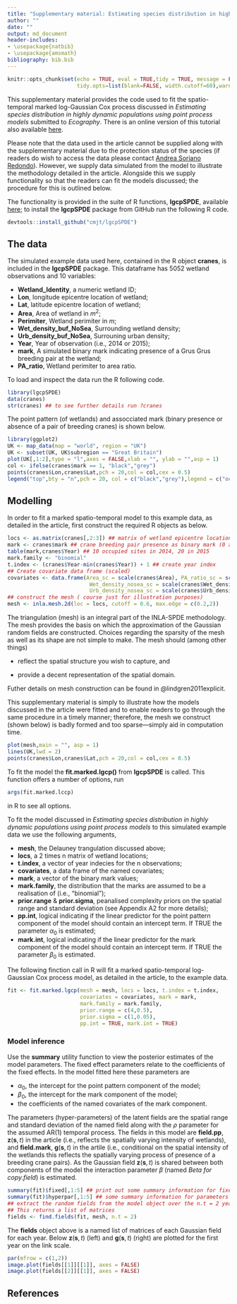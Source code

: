 ```yaml
---
title: "Supplementary material: Estimating species distribution in highly dynamic populations using point process models"
author: ""
date: ""
output: md_document
header-includes:
- \usepackage{natbib}
- \usepackage{amsmath}
bibliography: bib.bib
---
```


```r
knitr::opts_chunk$set(echo = TRUE, eval = TRUE,tidy = TRUE, message = FALSE,
                      tidy.opts=list(blank=FALSE, width.cutoff=60),warning = FALSE)

```

This supplementary material provides the code used to fit the spatio-temporal marked log-Gaussian Cox process discussed in *Estimating species distribution in highly dynamic populations using point process models* submitted to *Ecography*. There is an online version of this tutorial also available [here](https://github.com/cmjt/examples/blob/master/species_distribution.md).

Please note that the data used in the article cannot be supplied along with the supplementary material due to the protection status of the species (if readers do wish to access the data please contact [Andrea Soriano Redondo](A.Soriano-Redondo@exeter.ac.uk)). However, we supply data simulated from the model to illustrate the methodology detailed in the article. Alongside this we supply functionality so that the readers can fit the models discussed; the procedure for this is outlined below.

The functionality is provided in the suite of R functions, **lgcpSPDE**, available [here](https://github.com/cmjt/lgcpSPDE); to install the **lgcpSPDE** package from GitHub run the following R code.
```r
devtools::install_github("cmjt/lgcpSPDE") 
```

## The data

The simulated example data used here, contained in the R object **cranes**, is included in the **lgcpSPDE** package. This dataframe has 5052 wetland observations and 10 variables:

- **Wetland_Identity**, a numeric wetland ID;
- **Lon**, longitude epicentre location of wetland;
- **Lat**, latitude epicentre location of wetland;
- **Area**, Area of wetland in $m^2$;
- **Perimiter**, Wetland perimiter in $m$;
- **Wet_density_buf_NoSea**, Surrounding wetland density;
- **Urb_density_buf_NoSea**, Surrouning urban density;
- **Year**, Year of observation (i.e., 2014 or 2015);
- **mark**, A simulated binary mark indicating presence of a Grus Grus breeding pair at the wetland;
- **PA_ratio**, Wetland perimiter to area ratio.

To load and inspect the data run the R following code.

```r
library(lgcpSPDE)
data(cranes)
str(cranes) ## to see further details run ?cranes
```

The point pattern (of wetlands) and assocciated mark (binary presence or absence of a pair of breeding cranes) is shown below.

```r
library(ggplot2)
UK <- map_data(map = "world", region = "UK")
UK <- subset(UK, UK$subregion == "Great Britain")
plot(UK[,1:2],type = "l",axes = FALSE,xlab = "", ylab = "",asp = 1)
col <- ifelse(cranes$mark == 1, "black","grey")
points(cranes$Lon,cranes$Lat,pch = 20,col = col,cex = 0.5)
legend("top",bty = "n",pch = 20, col = c("black","grey"),legend = c("occupied","un-occupied"),cex = 0.5)
```

## Modelling

In order to fit a marked spatio-temporal model to this example data, as detailed in the article, first construct the required R objects as below.

```r
locs <- as.matrix(cranes[,2:3]) ## matrix of wetland epicentre locations
mark <- cranes$mark ## crane breeding pair presence as binary mark (0 absent/ 1 present)
table(mark,cranes$Year) ## 10 occupied sites in 2014, 20 in 2015
mark.family <- "binomial" 
t.index <- (cranes$Year-min(cranes$Year)) + 1 ## create year index
## Create covariate data frame (scaled)
covariates <- data.frame(Area_sc = scale(cranes$Area), PA_ratio_sc = scale(cranes$PA_ratio),
                          Wet_density_nosea_sc = scale(cranes$Wet_density_buf_NoSea),
                          Urb_density_nosea_sc = scale(cranes$Urb_density_buf_NoSea))
## construct the mesh ( course just for illustration purposes)
mesh <- inla.mesh.2d(loc = locs, cutoff = 0.6, max.edge = c(0.2,2)) 
```


The triangulation (mesh) is an integral part of the INLA-SPDE methodology. The mesh provides the basis on which the approximation of the Gaussian random fields are constructed. Choices regarding the sparsity of the mesh as well as its shape are not simple to make. The mesh should (among other things)

- reflect the spatial structure you wish to capture, and

- provide a decent representation of the spatial domain.

Futher details on mesh construction can be found in @lindgren2011explicit.

This supplementary material is simply to illustrate how the models discussed in the article were fitted and to enable readers to go through the same procedure in a timely manner; therefore, the mesh we construct (shown below) is badly formed and too sparse---simply aid in computation time.


```r

plot(mesh,main = "", asp = 1)
lines(UK,lwd = 2)
points(cranes$Lon,cranes$Lat,pch = 20,col = col,cex = 0.5)


```

To fit the model the **fit.marked.lgcp()** from **lgcpSPDE** is called. This function offers a number of options, run 
```r
args(fit.marked.lccp)
```
in R to see all options.

To fit the model discussed in *Estimating species distribution in highly dynamic populations using point process models* to this simulated example data we use the following arguments,

- **mesh**, the Delauney trangulation discussed above;
- **locs**, a 2 times n matrix of wetland locations;
- **t.index**, a vector of year indecies for the n observations;
- **covariates**, a data frame of the named covariates;
- **mark**, a vector of the binary mark values;
- **mark.family**, the distribution that the marks are assumed to be a realisation of (i.e., "binomial");
- **prior.range** \& **prior.sigma**, peanalised complexity priors on the spatial range and standard deviation (see Appendix A2 for more details);
- **pp.int**, logical indicating if the linear predictor for the point pattern component of the model should contain an intercept term. If TRUE the parameter $\alpha_0$ is estimated;
- **mark.int**, logical indicating if the linear predictor for the mark component of the model should contain an intercept term. If TRUE the parameter $\beta_0$ is estimated.

The following finction call in R will fit a marked spatio-temporal log-Gaussian Cox process model, as detailed in the article, to the example data.

```r
fit <- fit.marked.lgcp(mesh = mesh, locs = locs, t.index = t.index, 
                       covariates = covariates, mark = mark,
                       mark.family = mark.family,
                       prior.range = c(4,0.5),
                       prior.sigma = c(1,0.05),
                       pp.int = TRUE, mark.int = TRUE)
```

### Model inference

Use the **summary** utility function to view the posterior estimates of the model parameters. The fixed effect parameters relate to the coefficients of the fixed effects. In the model fitted here these parameters are 

- $\alpha_0$, the intercept for the point pattern component of the model;
- $\beta_0$, the intercept for the mark component of the model;
- the coefficients of the named covariates of the mark component.

The parameters (hyper-parameters) of the latent fields are the spatial range and standard deviation of the named field along with the $\rho$ parameter for the assumed AR(1) temporal process. The fields in this model are **field.pp**, $\mathbf{z}(\mathbf{s},t)$ in the article (i.e., reflects the spatially varying intensity of wetlands), and **field.mark**, $\mathbf{g}(\mathbf{s},t)$ in the artile (i.e., conditional on the spatial intensity of the wetlands this reflects the spatially varying process of presence of a breeding crane pairs). As the Gaussian field $\mathbf{z}(\mathbf{s},t)$ is shared between both components of the model the interaction parameter $\beta$ (named *Beta for copy.field*) is estimated.

```r
summary(fit)$fixed[,1:5] ## print out some summary information for fixed effects
summary(fit)$hyperpar[,1:5] ## some summary information for parameters of the latent fields
## extract the random fields from the model object over the n.t = 2 years 
## This returns a list of matrices
fields <- find.fields(fit, mesh, n.t = 2) 
```

The **fields** object above is a named list of matrices of each Gaussian field for each year. Below $\mathbf{z}(\mathbf{s},t)$ (left) and $\mathbf{g}(\mathbf{s},t)$ (right) are plotted for the first year on the link scale.

```r
par(mfrow = c(1,2))
image.plot(fields[[1]][[1]], axes = FALSE)
image.plot(fields[[2]][[1]], axes = FALSE)
```

\newpage
## References